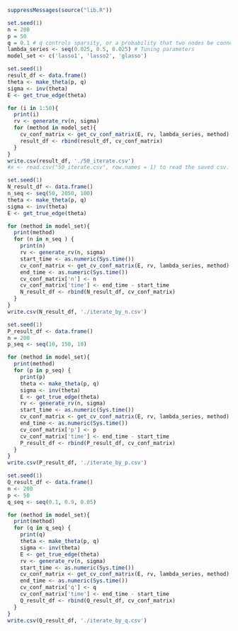 ```r
suppressMessages(source("lib.R"))
```

```r
set.seed(1)
n = 200
p = 50
q = 0.1 # q controls sparsity, or a probability that two nodes be connected
lambda_series <- seq(0.025, 0.5, 0.025) # Tuning parameters
model_set <- c('lasso1', 'lasso2', 'glasso')
```

```r
set.seed(1)
result_df <- data.frame()
theta <- make_theta(p, q)
sigma <- inv(theta)
E <- get_true_edge(theta)

for (i in 1:50){
  print(i)
  rv <- generate_rv(n, sigma)
  for (method in model_set){
    cv_conf_matrix <- get_cv_conf_matrix(E, rv, lambda_series, method)
    result_df <- rbind(result_df, cv_conf_matrix)
  }
}
write.csv(result_df, './50_iterate.csv')
#x <- read.csv("50_iterate.csv", row.names = 1) to read the saved csv.
```
```r
set.seed(1)
N_result_df <- data.frame()
n_seq <- seq(50, 2050, 100)
theta <- make_theta(p, q)
sigma <- inv(theta)
E <- get_true_edge(theta)

for (method in model_set){
  print(method)
  for (n in n_seq ) {
    print(n)
    rv <- generate_rv(n, sigma)
    start_time <- as.numeric(Sys.time())
    cv_conf_matrix <- get_cv_conf_matrix(E, rv, lambda_series, method)
    end_time <- as.numeric(Sys.time())
    cv_conf_matrix['n'] <- n
    cv_conf_matrix['time'] <- end_time - start_time
    N_result_df <- rbind(N_result_df, cv_conf_matrix)
  }
}
write.csv(N_result_df, './iterate_by_n.csv')
```

```r
set.seed(1)
P_result_df <- data.frame()
n = 200
p_seq <- seq(10, 150, 10)

for (method in model_set){
  print(method)
  for (p in p_seq) {
    print(p)
    theta <- make_theta(p, q)
    sigma <- inv(theta)
    E <- get_true_edge(theta)
    rv <- generate_rv(n, sigma)
    start_time <- as.numeric(Sys.time())
    cv_conf_matrix <- get_cv_conf_matrix(E, rv, lambda_series, method)
    end_time <- as.numeric(Sys.time())
    cv_conf_matrix['p'] <- p
    cv_conf_matrix['time'] <- end_time - start_time
    P_result_df <- rbind(P_result_df, cv_conf_matrix)
  }
}
write.csv(P_result_df, './iterate_by_p.csv')
```

```r
set.seed(1)
Q_result_df <- data.frame()
n <- 200
p <- 50
q_seq <- seq(0.1, 0.9, 0.05)

for (method in model_set){
  print(method)
  for (q in q_seq) {
    print(q)
    theta <- make_theta(p, q)
    sigma <- inv(theta)
    E <- get_true_edge(theta)
    rv <- generate_rv(n, sigma)
    start_time <- as.numeric(Sys.time())
    cv_conf_matrix <- get_cv_conf_matrix(E, rv, lambda_series, method)
    end_time <- as.numeric(Sys.time())
    cv_conf_matrix['q'] <- q
    cv_conf_matrix['time'] <- end_time - start_time
    Q_result_df <- rbind(Q_result_df, cv_conf_matrix)
  }
}
write.csv(Q_result_df, './iterate_by_q.csv')
```